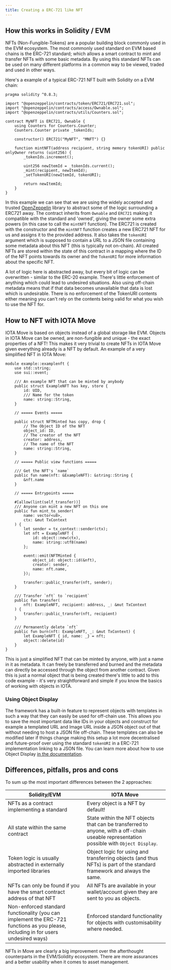 ```yaml
---
title: Creating a ERC-721 like NFT
---
```


## How this works in Solidity / EVM

NFTs (Non-Fungible-Tokens) are a popular building block commonly used in the EVM ecosystem. The most commonly used standard on EVM based chains is the ERC-721 standard; which allows a smart contract to mint and transfer NFTs with some basic metadata. By using this standard NFTs can be used on many different platforms in a common way to be viewed, traded and used in other ways. 

Here's a example of a typical ERC-721 NFT built with Solidity on a EVM chain:

```solidity title="contracts/MyNFT.sol"
pragma solidity ^0.8.3;

import "@openzeppelin/contracts/token/ERC721/ERC721.sol";
import "@openzeppelin/contracts/access/Ownable.sol";
import "@openzeppelin/contracts/utils/Counters.sol";

contract MyNFT is ERC721, Ownable {
    using Counters for Counters.Counter;
    Counters.Counter private _tokenIds;

    constructor() ERC721("MyNFT", "MNFT") {}

    function mintNFT(address recipient, string memory tokenURI) public onlyOwner returns (uint256) {
        _tokenIds.increment();

        uint256 newItemId = _tokenIds.current();
        _mint(recipient, newItemId);
        _setTokenURI(newItemId, tokenURI);

        return newItemId;
    }
}
```

In this example we can see that we are using the widely accepted and trusted [OpenZeppelin](https://www.openzeppelin.com/contracts) library to abstract some of the logic surrounding a ERC721 away. The contract inherits from `Ownable` and `ERC721` making it compatible with the standard and 'owned', giving the owner some extra powers (in this case to call the `mintNFT` function). The ERC721 is created with the constructor and the `mintNFT` function creates a new ERC721 NFT for us and assigns it to the provided address. It also takes the `tokenURI` argument which is supposed to contain a URL to a JSON file containing some metadata about this NFT (this is typically not on-chain). All created NFTs are stored within the state of this contract in a mapping where the ID of the NFT points towards its owner and the `TokenURI` for more information about the specific NFT.

A lot of logic here is abstracted away, but every bit of logic can be overwritten - similar to the ERC-20 example. There's little enforcement of anything which could lead to undesired situations. Also using off-chain metadata means that if that data becomes unavailable that data is lost which is undesirable. There is no enforcement of the TokenURI contents either meaning you can't rely on the contents being valid for what you wish to use the NFT for.

## How to NFT with IOTA Move

IOTA Move is based on objects instead of a global storage like EVM. Objects in IOTA Move can be owned, are non-fungible and unique - the exact properties of a NFT! This makes it very trivial to create NFTs in IOTA Move given everything already is a NFT by default. An example of a very simplified NFT in IOTA Move:

```move title="examples/Examplenft.move"
module example::examplenft {
    use std::string;
    use sui::event;

    /// An example NFT that can be minted by anybody
    public struct ExampleNFT has key, store {
        id: UID,
        /// Name for the token
        name: string::String,
    }

    // ===== Events =====

    public struct NFTMinted has copy, drop {
        // The Object ID of the NFT
        object_id: ID,
        // The creator of the NFT
        creator: address,
        // The name of the NFT
        name: string::String,
    }

    // ===== Public view functions =====

    /// Get the NFT's `name`
    public fun name(nft: &ExampleNFT): &string::String {
        &nft.name
    }

    // ===== Entrypoints =====

    #[allow(lint(self_transfer))]
	/// Anyone can mint a new NFT on this one
    public fun mint_to_sender(
        name: vector<u8>,
        ctx: &mut TxContext
    ) {
        let sender = tx_context::sender(ctx);
        let nft = ExampleNFT {
            id: object::new(ctx),
            name: string::utf8(name)
        };

        event::emit(NFTMinted {
            object_id: object::id(&nft),
            creator: sender,
            name: nft.name,
        });

        transfer::public_transfer(nft, sender);
    }

    /// Transfer `nft` to `recipient`
    public fun transfer(
        nft: ExampleNFT, recipient: address, _: &mut TxContext
    ) {
        transfer::public_transfer(nft, recipient)
    }

    /// Permanently delete `nft`
    public fun burn(nft: ExampleNFT, _: &mut TxContext) {
        let ExampleNFT { id, name: _} = nft;
        object::delete(id)
    }
}
```

This is just a simplified NFT that can be minted by anyone, with just a name in it as metadata. It can freely be transferred and burned and the metadata can directly be accessed through the object from another contract. Given this is just a normal object that is being created there's little to add to this code example - it's very straightforward and simple if you know the basics of working with objects in IOTA. 

### Using Object Display

The framework has a built-in feature to represent objects with templates in such a way that they can easily be used for off-chain use. This allows you to save the most important data like IDs in your objects and construct for example a templated URL and Image URL inside a JSON object out of that without needing to host a JSON file off-chain. These templates can also be modified later if things change making this setup a lot more decentralised and  future-proof over using the standard `tokenURI` in a ERC-721 implementation linking to a JSON file. You can learn more about how to use Object Display [in the documentation](/standards/display).

## Differences, pitfalls, pros and cons

To sum up the most important differences between the 2 approaches:

| Solidity/EVM                                                                                                                       | IOTA Move                                                                                                                               |
| ---------------------------------------------------------------------------------------------------------------------------------- | --------------------------------------------------------------------------------------------------------------------------------------- |
| NFTs as a contract implementing a standard                                                                                         | Every object is a NFT by default!                                                                                                       |
| All state within the same contract                                                                                                 | State within the NFT objects that can be transferred to anyone, with a off-chain useable representation possible with `Object Display`. |
| Token logic is usually abstracted in externally imported libraries                                                                 | Object logic for using and transferring objects (and thus NFTs) is part of the standard framework and always the same.                  |
| NFTs can only be found if you have the smart contract address of that NFT                                                          | All NFTs are available in your wallet/account given they are sent to you as objects.                                                    |
| Non-enforced standard functionality (you can implement the ERC-721 functions as you please, including in for users undesired ways) | Enforced standard functionality for objects with customisability where needed.                                                          |

NFTs in Move are clearly a big improvement over the afterthought counterparts in the EVM/Solidity ecosystem. There are more assurances and a better usability when it comes to asset management. 
